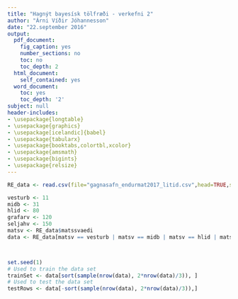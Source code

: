 ```yaml
---
title: "Hagnýt bayesísk tölfræði - verkefni 2"
author: "Árni Víðir Jóhannesson"
date: "22.september 2016"
output:
  pdf_document:
    fig_caption: yes
    number_sections: no
    toc: no
    toc_depth: 2
  html_document:
    self_contained: yes
  word_document:
    toc: yes
    toc_depth: '2'
subject: null
header-includes:
- \usepackage{longtable}
- \usepackage{graphics}
- \usepackage[icelandic]{babel}
- \usepackage{tabularx}
- \usepackage{booktabs,colortbl,xcolor}
- \usepackage{amsmath}
- \usepackage{bigints}
- \usepackage{relsize}
---
```




```r
RE_data <- read.csv(file="gagnasafn_endurmat2017_litid.csv",head=TRUE,sep=",");

vesturb <- 11
midb <- 31
hlid <- 80
grafarv <- 120
seljahv <- 150
matsv <- RE_data$matssvaedi
data <- RE_data[matsv == vesturb | matsv == midb | matsv == hlid | matsv == grafarv | matsv == seljahv,]



set.seed(1)
# Used to train the data set
trainSet <- data[sort(sample(nrow(data), 2*nrow(data)/3)), ]
# Used to test the data set
testRows <- data[-sort(sample(nrow(data), 2*nrow(data)/3)),]


```

